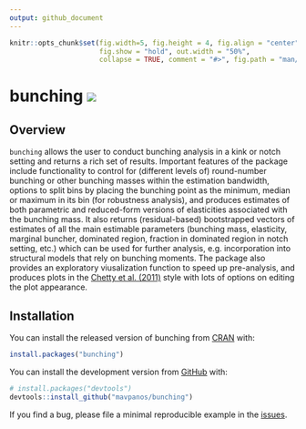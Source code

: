```yaml
---
output: github_document
---
```


<!-- README.md is generated from README.Rmd. Please edit that file -->


```r
knitr::opts_chunk$set(fig.width=5, fig.height = 4, fig.align = "center", 
                      fig.show = "hold", out.width = "50%",
                      collapse = TRUE, comment = "#>", fig.path = "man/figures/README-")

```

# bunching <img src='man/figures/bunching_logo.png' style="text-align: right; height=160" />

<!-- badges: start -->
<!-- badges: end -->

## Overview

`bunching` allows the user to conduct bunching analysis in a kink or notch setting and returns a rich set of results.  Important features of the package include functionality to control for (different levels of) round-number bunching or other bunching masses within the estimation bandwidth, options to split bins by placing the bunching point as the minimum, median or maximum in its bin (for robustness analysis), and produces estimates of both parametric and reduced-form versions of elasticities associated with the bunching mass. It also returns (residual-based) bootstrapped vectors of estimates of all the main estimable parameters (bunching mass, elasticity, marginal buncher, dominated region, fraction in dominated region in notch setting, etc.) which can be used for further analysis, e.g. incorporation into structural models that rely on bunching moments. The package also provides an exploratory viusalization function to speed up pre-analysis, and  produces plots in the [Chetty et al. (2011)](https://doi.org/10.1093/qje/qjr013) style with lots of options on editing the plot appearance. 

## Installation

You can install the released version of bunching from [CRAN](https://CRAN.R-project.org) with:

``` r
install.packages("bunching")
```

You can install the development version from [GitHub](https://github.com/) with:

``` r
# install.packages("devtools")
devtools::install_github("mavpanos/bunching")
```

If you find a bug, please file a minimal reproducible example in the [issues](https://github.com/mavpanos/bunching/issues).

